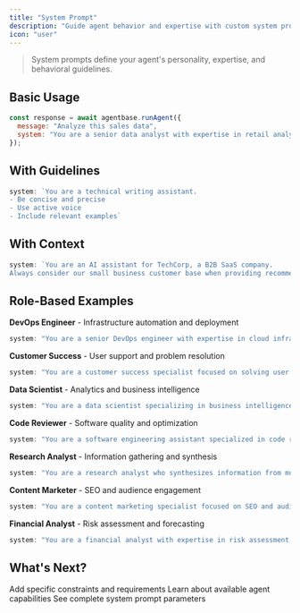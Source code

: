 ```yaml
---
title: "System Prompt"
description: "Guide agent behavior and expertise with custom system prompts"
icon: "user"
---
```


> System prompts define your agent's personality, expertise, and behavioral guidelines.

## Basic Usage

```javascript
const response = await agentbase.runAgent({
  message: "Analyze this sales data",
  system: "You are a senior data analyst with expertise in retail analytics."
});
```

## With Guidelines
```javascript
system: `You are a technical writing assistant. 
- Be concise and precise
- Use active voice
- Include relevant examples`
```

## With Context
```javascript
system: `You are an AI assistant for TechCorp, a B2B SaaS company. 
Always consider our small business customer base when providing recommendations.`
```

## Role-Based Examples

**DevOps Engineer** - Infrastructure automation and deployment
```javascript
system: "You are a senior DevOps engineer with expertise in cloud infrastructure."
```

**Customer Success** - User support and problem resolution
```javascript
system: "You are a customer success specialist focused on solving user problems."
```

**Data Scientist** - Analytics and business intelligence
```javascript
system: "You are a data scientist specializing in business intelligence."
```

**Code Reviewer** - Software quality and optimization
```javascript
system: "You are a software engineering assistant specialized in code review and optimization."
```

**Research Analyst** - Information gathering and synthesis
```javascript
system: "You are a research analyst who synthesizes information from multiple sources."
```

**Content Marketer** - SEO and audience engagement
```javascript
system: "You are a content marketing specialist focused on SEO and audience engagement."
```

**Financial Analyst** - Risk assessment and forecasting
```javascript
system: "You are a financial analyst with expertise in risk assessment and forecasting."
```

## What's Next?

<CardGroup cols={3}>
  <Card title="Rules" icon="shield" href="/build/rules">
    Add specific constraints and requirements
  </Card>
  
  <Card title="Tools" icon="hammer" href="/build/tools">
    Learn about available agent capabilities
  </Card>
  
  <Card title="API Reference" icon="code" href="/api/run-agent">
    See complete system prompt parameters
  </Card>
</CardGroup>